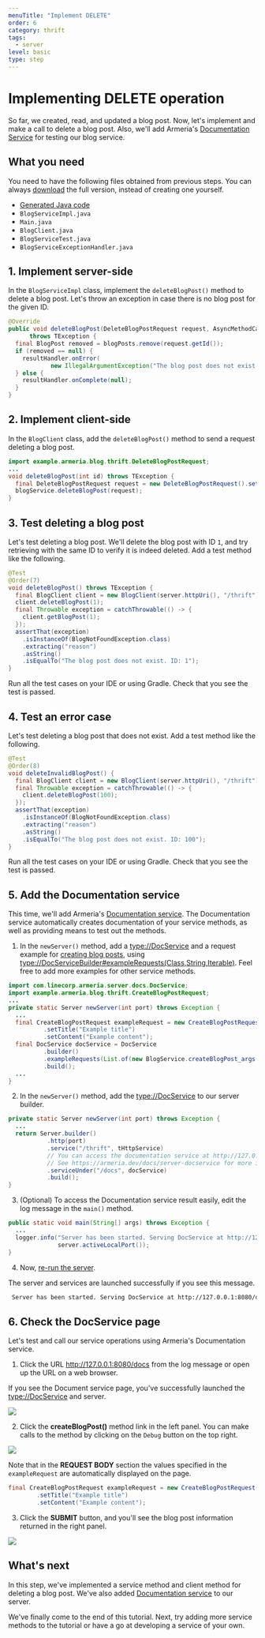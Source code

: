 ```yaml
---
menuTitle: "Implement DELETE"
order: 6
category: thrift
tags:
  - server
level: basic
type: step
---
```


# Implementing DELETE operation

So far, we created, read, and updated a blog post.
Now, let's implement and make a call to delete a blog post.
Also, we'll add Armeria's [Documentation Service](/docs/server-docservice) for testing our blog service.

<TutorialSteps current={6} />

## What you need

You need to have the following files obtained from previous steps.
You can always [download](https://github.com/line/armeria-examples/tree/main/tutorials/thrift) the full version, instead of creating one yourself.

- [Generated Java code](/tutorials/thrift/blog/define-service#3-compile-the-thrift-file)
- `BlogServiceImpl.java`
- `Main.java`
- `BlogClient.java`
- `BlogServiceTest.java`
- `BlogServiceExceptionHandler.java`

## 1. Implement server-side

In the `BlogServiceImpl` class, implement the `deleteBlogPost()` method to delete a blog post.
Let's throw an exception in case there is no blog post for the given ID.

```java filename=BlogServiceImpl.java
@Override
public void deleteBlogPost(DeleteBlogPostRequest request, AsyncMethodCallback<Void> resultHandler)
      throws TException {
  final BlogPost removed = blogPosts.remove(request.getId());
  if (removed == null) {
    resultHandler.onError(
            new IllegalArgumentException("The blog post does not exist. ID: " + request.getId()));
  } else {
    resultHandler.onComplete(null);
  }
}
```

## 2. Implement client-side

In the `BlogClient` class, add the `deleteBlogPost()` method to send a request deleting a blog post.

```java filename=BlogClient.java
import example.armeria.blog.thrift.DeleteBlogPostRequest;
...
void deleteBlogPost(int id) throws TException {
  final DeleteBlogPostRequest request = new DeleteBlogPostRequest().setId(id);
  blogService.deleteBlogPost(request);
}
```

## 3. Test deleting a blog post

Let's test deleting a blog post.
We'll delete the blog post with ID `1`, and try retrieving with the same ID to verify it is indeed deleted.
Add a test method like the following.

```java filename=BlogServiceTest.java
@Test
@Order(7)
void deleteBlogPost() throws TException {
  final BlogClient client = new BlogClient(server.httpUri(), "/thrift");
  client.deleteBlogPost(1);
  final Throwable exception = catchThrowable(() -> {
    client.getBlogPost(1);
  });
  assertThat(exception)
    .isInstanceOf(BlogNotFoundException.class)
    .extracting("reason")
    .asString()
    .isEqualTo("The blog post does not exist. ID: 1");
}
```

Run all the test cases on your IDE or using Gradle.
Check that you see the test is passed.

## 4. Test an error case

Let's test deleting a blog post that does not exist.
Add a test method like the following.

```java filename=BlogServiceTest.java
@Test
@Order(8)
void deleteInvalidBlogPost() {
  final BlogClient client = new BlogClient(server.httpUri(), "/thrift");
  final Throwable exception = catchThrowable(() -> {
    client.deleteBlogPost(100);
  });
  assertThat(exception)
    .isInstanceOf(BlogNotFoundException.class)
    .extracting("reason")
    .asString()
    .isEqualTo("The blog post does not exist. ID: 100");
}
```

Run all the test cases on your IDE or using Gradle.
Check that you see the test is passed.

## 5. Add the Documentation service

This time, we'll add Armeria's [Documentation service](/docs/server-docservice).
The Documentation service automatically creates documentation of your service methods, as well as providing means to test out the methods.

1. In the `newServer()` method, add a <type://DocService> and a request example for [creating blog posts](/tutorials/thrift/blog/implement-create),
  using <type://DocServiceBuilder#exampleRequests(Class,String,Iterable)>. Feel free to add more examples for other service methods.
  ```java filename=Main.java
  import com.linecorp.armeria.server.docs.DocService;
  import example.armeria.blog.thrift.CreateBlogPostRequest;
  ...
  private static Server newServer(int port) throws Exception {
    ...
    final CreateBlogPostRequest exampleRequest = new CreateBlogPostRequest()
            .setTitle("Example title")
            .setContent("Example content");
    final DocService docService = DocService
            .builder()
            .exampleRequests(List.of(new BlogService.createBlogPost_args(exampleRequest)))
            .build();
    ...
  }
  ```
2. In the `newServer()` method, add the <type://DocService> to our server builder.
  ```java filename=Main.java highlight=5
  private static Server newServer(int port) throws Exception {
    ...
    return Server.builder()
             .http(port)
             .service("/thrift", tHttpService)
             // You can access the documentation service at http://127.0.0.1:8080/docs.
             // See https://armeria.dev/docs/server-docservice for more information.
             .serviceUnder("/docs", docService)
             .build();
  }
  ```

3. (Optional) To access the Documentation service result easily, edit the log message in the `main()` method.
  ```java filename=Main.java highlight=2
  public static void main(String[] args) throws Exception {
    ...
    logger.info("Server has been started. Serving DocService at http://127.0.0.1:{}/docs",
                server.activeLocalPort());
  }
  ```
4. Now, [re-run the server](/tutorials/thrift/blog/run-service#4-run-the-server).

  The server and services are launched successfully if you see this message.
  ```bash
   Server has been started. Serving DocService at http://127.0.0.1:8080/docs
  ```

## 6. Check the DocService page

Let's test and call our service operations using Armeria's Documentation service.

1. Click the URL http://127.0.0.1:8080/docs from the log message or open up the URL on a web browser.

  If you see the Document service page, you've successfully launched the <type://DocService> and server.

  ![](../../../../images/tutorial_blogservice_thrift_docservice_start.png)

2. Click the **createBlogPost()** method link in the left panel. You can make calls to the method by clicking on the `Debug` button on the top right.

  ![](../../../../images/tutorial_blogservice_thrift_reqex.png)

  Note that in the **REQUEST BODY** section the values specified in the `exampleRequest` are automatically displayed on the page.

  ```java filename=Main.java
  final CreateBlogPostRequest exampleRequest = new CreateBlogPostRequest()
          .setTitle("Example title")
          .setContent("Example content");
  ```

3. Click the **SUBMIT** button, and you'll see the blog post information returned in the right panel.

  ![](../../../../images/tutorial_blogservice_thrift_return.png)

## What's next

In this step, we've implemented a service method and client method for deleting a blog post.
We've also added [Documentation service](/docs/server-docservice) to our server.

We've finally come to the end of this tutorial.
Next, try adding more service methods to the tutorial or have a go at developing a service of your own.

<TutorialSteps current={6} />
